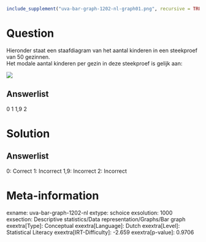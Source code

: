 ```r
include_supplement("uva-bar-graph-1202-nl-graph01.png", recursive = TRUE)
```

Question
========

Hieronder staat een staafdiagram van het aantal kinderen in een
steekproef van 50 gezinnen.\
Het modale aantal kinderen per gezin in deze steekproef is gelijk aan:

![](uva-bar-graph-1202-nl-graph01.png)

Answerlist
----------

0
1
1,9
2

Solution
========

Answerlist
----------

0: Correct
1: Incorrect
1,9: Incorrect
2: Incorrect

Meta-information
================
exname: uva-bar-graph-1202-nl
extype: schoice
exsolution: 1000
exsection: Descriptive statistics/Data representation/Graphs/Bar graph
exextra[Type]: Conceptual
exextra[Language]: Dutch
exextra[Level]: Statistical Literacy
exextra[IRT-Difficulty]: -2.659
exextra[p-value]: 0.9706
